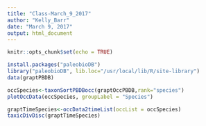```yaml
---
title: "Class-March_9_2017"
author: "Kelly_Barr"
date: "March 9, 2017"
output: html_document
---
```


```r
knitr::opts_chunk$set(echo = TRUE)
```

```r
install.packages("paleobioDB")
library("paleobioDB", lib.loc="/usr/local/lib/R/site-library")
data(graptPBDB)
```

```r
occSpecies<-taxonSortPBDBocc(graptOccPBDB,rank="species")
plotOccData(occSpecies, groupLabel = "Species")
```

```r

graptTimeSpecies<-occData2timeList(occList = occSpecies)
taxicDivDisc(graptTimeSpecies)
```
```r



```



















